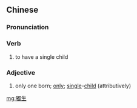 {{also|独生}}
==Chinese==
{{zh-forms|s=独生}}

===Pronunciation===
{{zh-pron
|m=dúshēng
|c=duk6 sang1
|h=pfs=thu̍k-sên
|cat=v,a
}}

===Verb===
{{zh-verb}}

# to have a single child

===Adjective===
{{zh-adj}}

# only one born; [[only]]; [[single]]-[[child]] (attributively)

[[mg:獨生]]